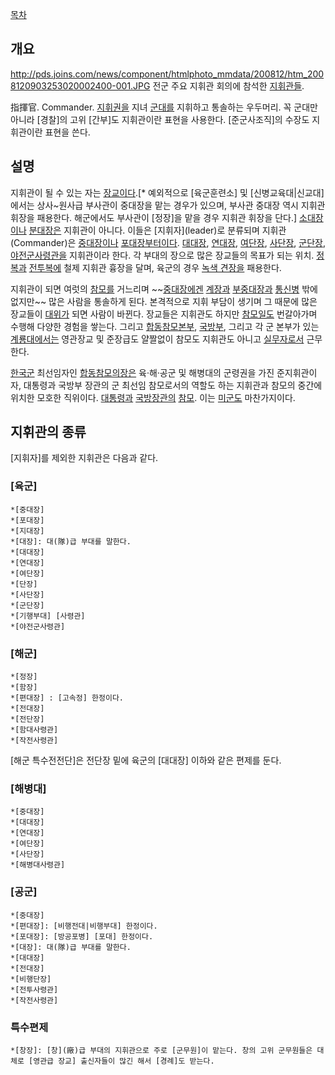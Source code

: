 [[목차]]
== 개요 ==
http://pds.joins.com/news/component/htmlphoto_mmdata/200812/htm_2008120903253020002400-001.JPG
전군 주요 지휘관 회의에 참석한 [[지휘관]]들.

指揮官. Commander. [[지휘권]]을 지녀 [[군대]]를 지휘하고 통솔하는 우두머리. 꼭 군대만 아니라 [경찰]의 고위 [간부]도 지휘관이란 표현을 사용한다. [준군사조직]의 수장도 지휘관이란 표현을 쓴다.
== 설명 ==
지휘관이 될 수 있는 자는 [[장교]]이다.[* 예외적으로 [육군훈련소] 및 [신병교육대|신교대]에서는 상사~원사급 부사관이 중대장을 맡는 경우가 있으며, 부사관 중대장 역시 지휘관 휘장을 패용한다. 해군에서도 부사관이 [정장]을 맡을 경우 지휘관 휘장을 단다.] [[소대장]]이나 [[분대장]]은 지휘관이 아니다. 이들은 [지휘자](leader)로 분류되며 지휘관(Commander)은 [[중대장]]이나 [[포대장]]부터이다. [[대대장]], [[연대장]], [[여단장]], [[사단장]], [[군단장]], [[야전군사령관]]을 지휘관이라 한다. 각 부대의 장으로 많은 장교들의 목표가 되는 위치. [[정복]]과 [[전투복]]에 철제 지휘관 흉장을 달며, 육군의 경우 [[지휘자 견장|녹색 견장]]을 패용한다.

지휘관이 되면 여럿의 [[참모]]를 거느리며 ~~[[중대장]]에겐 [[계장]]과 [[부중대장]]과 [[통신병]] 밖에 없지만~~ 많은 사람을 통솔하게 된다. 본격적으로 지휘 부담이 생기며 그 때문에 많은 장교들이 [[대위]]가 되면 사람이 바뀐다. 장교들은 지휘관도 하지만 [[참모]]일도 번갈아가며 수행해 다양한 경험을 쌓는다. 그리고 [[합동참모본부]], [[국방부]], 그리고 각 군 본부가 있는 [[계룡대]]에서는 영관장교 및 준장급도 얄짤없이 참모도 지휘관도 아니고 [[실무자]]로서 근무한다.

[[한국군]] 최선임자인 [[합동참모의장]]은 육·해·공군 및 해병대의 군령권을 가진 준지휘관이자, 대통령과 국방부 장관의 군 최선임 참모로서의 역할도 하는 지휘관과 참모의 중간에 위치한 모호한 직위이다. [[대통령]]과 [[국방장관]]의 [[참모]]. 이는 [[미군]]도 마찬가지이다.
== 지휘관의 종류 ==
[지휘자]를 제외한 지휘관은 다음과 같다.
=== [육군] ===
 *[중대장]
 *[포대장]
 *[지대장]
 *[대장]: 대(隊)급 부대를 말한다.
 *[대대장]
 *[연대장]
 *[여단장]
 *[단장]
 *[사단장]
 *[군단장]
 *[기행부대] [사령관]
 *[야전군사령관]
=== [해군] ===
 *[정장]
 *[함장]
 *[편대장] : [고속정] 한정이다.
 *[전대장]
 *[전단장]
 *[함대사령관]
 *[작전사령관]

[해군 특수전전단]은 전단장 밑에 육군의 [대대장] 이하와 같은 편제를 둔다.
=== [해병대] ===
 *[중대장]
 *[대대장]
 *[연대장]
 *[여단장]
 *[사단장]
 *[해병대사령관]
=== [공군] ===
 *[중대장]
 *[편대장]: [비행전대|비행부대] 한정이다.
 *[포대장]: [방공포병] [포대] 한정이다.
 *[대장]: 대(隊)급 부대를 말한다.
 *[대대장]
 *[전대장]
 *[비행단장]
 *[전투사령관]
 *[작전사령관]
=== 특수편제 ===
 *[창장]: [창](廠)급 부대의 지휘관으로 주로 [군무원]이 맡는다. 창의 고위 군무원들은 대체로 [영관급 장교] 출신자들이 많긴 해서 [경례]도 받는다.

